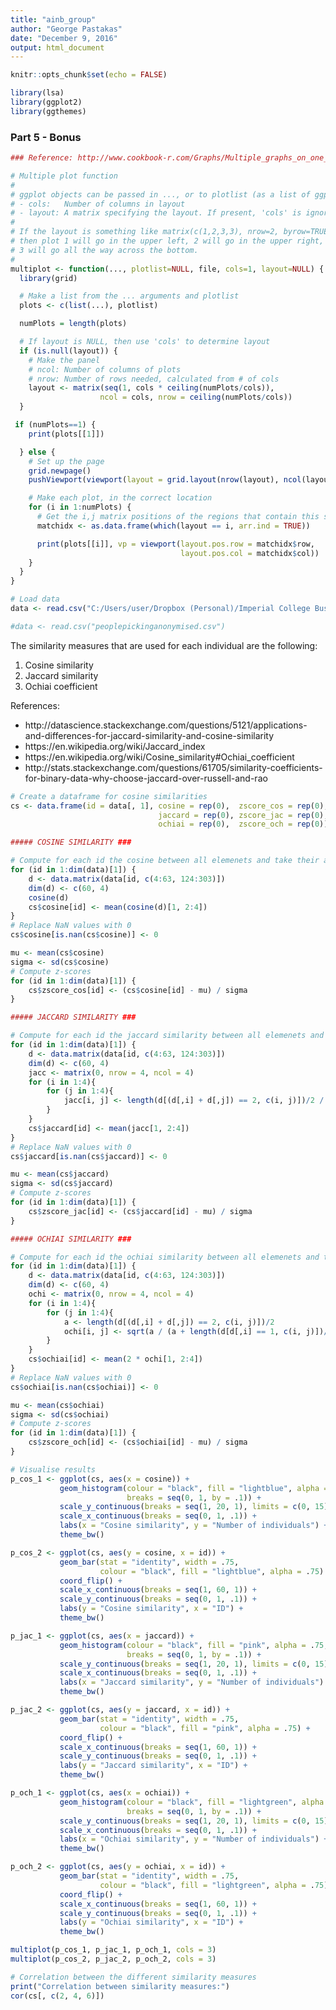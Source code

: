 ```yaml
---
title: "ainb_group"
author: "George Pastakas"
date: "December 9, 2016"
output: html_document
---
```


```r
knitr::opts_chunk$set(echo = FALSE)

library(lsa)
library(ggplot2)
library(ggthemes)
```

### Part 5 - Bonus

```r
### Reference: http://www.cookbook-r.com/Graphs/Multiple_graphs_on_one_page_(ggplot2)/

# Multiple plot function
#
# ggplot objects can be passed in ..., or to plotlist (as a list of ggplot objects)
# - cols:   Number of columns in layout
# - layout: A matrix specifying the layout. If present, 'cols' is ignored.
#
# If the layout is something like matrix(c(1,2,3,3), nrow=2, byrow=TRUE),
# then plot 1 will go in the upper left, 2 will go in the upper right, and
# 3 will go all the way across the bottom.
#
multiplot <- function(..., plotlist=NULL, file, cols=1, layout=NULL) {
  library(grid)

  # Make a list from the ... arguments and plotlist
  plots <- c(list(...), plotlist)

  numPlots = length(plots)

  # If layout is NULL, then use 'cols' to determine layout
  if (is.null(layout)) {
    # Make the panel
    # ncol: Number of columns of plots
    # nrow: Number of rows needed, calculated from # of cols
    layout <- matrix(seq(1, cols * ceiling(numPlots/cols)),
                    ncol = cols, nrow = ceiling(numPlots/cols))
  }

 if (numPlots==1) {
    print(plots[[1]])

  } else {
    # Set up the page
    grid.newpage()
    pushViewport(viewport(layout = grid.layout(nrow(layout), ncol(layout))))

    # Make each plot, in the correct location
    for (i in 1:numPlots) {
      # Get the i,j matrix positions of the regions that contain this subplot
      matchidx <- as.data.frame(which(layout == i, arr.ind = TRUE))

      print(plots[[i]], vp = viewport(layout.pos.row = matchidx$row,
                                      layout.pos.col = matchidx$col))
    }
  }
}
```

```r
# Load data
data <- read.csv("C:/Users/user/Dropbox (Personal)/Imperial College Business School/MSc Business Analytics/Autumn Term/Analytics in Business/Team Project Assignment/peoplepickinganonymised.csv")

#data <- read.csv("peoplepickinganonymised.csv")
```

The similarity measures that are used for each individual are the following:

1. Cosine similarity
2. Jaccard similarity
3. Ochiai coefficient

References:

* http://datascience.stackexchange.com/questions/5121/applications-and-differences-for-jaccard-similarity-and-cosine-similarity
* https://en.wikipedia.org/wiki/Jaccard_index
* https://en.wikipedia.org/wiki/Cosine_similarity#Ochiai_coefficient
* http://stats.stackexchange.com/questions/61705/similarity-coefficients-for-binary-data-why-choose-jaccard-over-russell-and-rao

```r
# Create a dataframe for cosine similarities
cs <- data.frame(id = data[, 1], cosine = rep(0),  zscore_cos = rep(0), 
                                 jaccard = rep(0), zscore_jac = rep(0),
                                 ochiai = rep(0),  zscore_och = rep(0)) 

##### COSINE SIMILARITY ###

# Compute for each id the cosine between all elemenets and take their average value
for (id in 1:dim(data)[1]) {
    d <- data.matrix(data[id, c(4:63, 124:303)])
    dim(d) <- c(60, 4)
    cosine(d)
    cs$cosine[id] <- mean(cosine(d)[1, 2:4])
}
# Replace NaN values with 0
cs$cosine[is.nan(cs$cosine)] <- 0

mu <- mean(cs$cosine)
sigma <- sd(cs$cosine)
# Compute z-scores
for (id in 1:dim(data)[1]) {
    cs$zscore_cos[id] <- (cs$cosine[id] - mu) / sigma
}

##### JACCARD SIMILARITY ###

# Compute for each id the jaccard similarity between all elemenets and take their average value
for (id in 1:dim(data)[1]) {
    d <- data.matrix(data[id, c(4:63, 124:303)])
    dim(d) <- c(60, 4)
    jacc <- matrix(0, nrow = 4, ncol = 4)
    for (i in 1:4){
        for (j in 1:4){
            jacc[i, j] <- length(d[(d[,i] + d[,j]) == 2, c(i, j)])/2 / (dim(d)[1] - length(d[(d[,i] + d[,j]) == 0, c(i, j)])/2)
        }
    }
    cs$jaccard[id] <- mean(jacc[1, 2:4])
}
# Replace NaN values with 0
cs$jaccard[is.nan(cs$jaccard)] <- 0

mu <- mean(cs$jaccard)
sigma <- sd(cs$jaccard)
# Compute z-scores
for (id in 1:dim(data)[1]) {
    cs$zscore_jac[id] <- (cs$jaccard[id] - mu) / sigma
}

##### OCHIAI SIMILARITY ###

# Compute for each id the ochiai similarity between all elemenets and take their average value
for (id in 1:dim(data)[1]) {
    d <- data.matrix(data[id, c(4:63, 124:303)])
    dim(d) <- c(60, 4)
    ochi <- matrix(0, nrow = 4, ncol = 4)
    for (i in 1:4){
        for (j in 1:4){
            a <- length(d[(d[,i] + d[,j]) == 2, c(i, j)])/2
            ochi[i, j] <- sqrt(a / (a + length(d[d[,i] == 1, c(i, j)])/2) *  a / (a + length(d[d[,j] == 1, c(i, j)])/2))
        }
    }
    cs$ochiai[id] <- mean(2 * ochi[1, 2:4])
}
# Replace NaN values with 0
cs$ochiai[is.nan(cs$ochiai)] <- 0

mu <- mean(cs$ochiai)
sigma <- sd(cs$ochiai)
# Compute z-scores
for (id in 1:dim(data)[1]) {
    cs$zscore_och[id] <- (cs$ochiai[id] - mu) / sigma
}

# Visualise results
p_cos_1 <- ggplot(cs, aes(x = cosine)) + 
           geom_histogram(colour = "black", fill = "lightblue", alpha = .75,
                          breaks = seq(0, 1, by = .1)) +
           scale_y_continuous(breaks = seq(1, 20, 1), limits = c(0, 15)) +
           scale_x_continuous(breaks = seq(0, 1, .1)) +
           labs(x = "Cosine similarity", y = "Number of individuals") +
           theme_bw()

p_cos_2 <- ggplot(cs, aes(y = cosine, x = id)) + 
           geom_bar(stat = "identity", width = .75,
                    colour = "black", fill = "lightblue", alpha = .75) +
           coord_flip() +
           scale_x_continuous(breaks = seq(1, 60, 1)) +
           scale_y_continuous(breaks = seq(0, 1, .1)) +
           labs(y = "Cosine similarity", x = "ID") +
           theme_bw()

p_jac_1 <- ggplot(cs, aes(x = jaccard)) + 
           geom_histogram(colour = "black", fill = "pink", alpha = .75,
                          breaks = seq(0, 1, by = .1)) +
           scale_y_continuous(breaks = seq(1, 20, 1), limits = c(0, 15)) +
           scale_x_continuous(breaks = seq(0, 1, .1)) +
           labs(x = "Jaccard similarity", y = "Number of individuals") +
           theme_bw()

p_jac_2 <- ggplot(cs, aes(y = jaccard, x = id)) + 
           geom_bar(stat = "identity", width = .75,
                    colour = "black", fill = "pink", alpha = .75) +
           coord_flip() +
           scale_x_continuous(breaks = seq(1, 60, 1)) +
           scale_y_continuous(breaks = seq(0, 1, .1)) +
           labs(y = "Jaccard similarity", x = "ID") +
           theme_bw()

p_och_1 <- ggplot(cs, aes(x = ochiai)) + 
           geom_histogram(colour = "black", fill = "lightgreen", alpha = .75,
                          breaks = seq(0, 1, by = .1)) +
           scale_y_continuous(breaks = seq(1, 20, 1), limits = c(0, 15)) +
           scale_x_continuous(breaks = seq(0, 1, .1)) +
           labs(x = "Ochiai similarity", y = "Number of individuals") +
           theme_bw()

p_och_2 <- ggplot(cs, aes(y = ochiai, x = id)) + 
           geom_bar(stat = "identity", width = .75,
                    colour = "black", fill = "lightgreen", alpha = .75) +
           coord_flip() +
           scale_x_continuous(breaks = seq(1, 60, 1)) +
           scale_y_continuous(breaks = seq(0, 1, .1)) +
           labs(y = "Ochiai similarity", x = "ID") +
           theme_bw()

multiplot(p_cos_1, p_jac_1, p_och_1, cols = 3)
multiplot(p_cos_2, p_jac_2, p_och_2, cols = 3)

# Correlation between the different similarity measures
print("Correlation between similarity measures:")
cor(cs[, c(2, 4, 6)])

```

